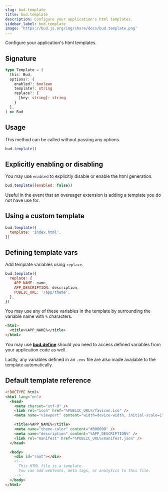 ```yaml
---
slug: bud.template
title: bud.template
description: Configure your application's html templates.
sidebar_label: bud.template
image: 'https://bud.js.org/img/share/docs/bud.template.png'
---
```


Configure your application's html templates.

## Signature

```ts title='template.d.ts'
type Template = (
  this: Bud,
  options?: {
    enabled?: boolean
    template?: string
    replace?: {
      [key: string]: string
    }
  },
) => Bud
```

## Usage

This method can be called without passing any options.

```js title='bud.config.js'
bud.template()
```

## Explicitly enabling or disabling

You may use `enabled` to explicitly disable or enable the html generation.

```js title='bud.config.js'
bud.template({enabled: false})
```

Useful in the event that an overeager extension is adding a template you do not have use for.

## Using a custom template

```js title='bud.config.js'
bud.template({
  template: 'index.html',
})
```

## Defining template vars

Add template variables using `replace`.

```js {2-6} title='bud.config.js'
bud.template({
  replace: {
    APP_NAME: name,
    APP_DESCRIPTION: description,
    PUBLIC_URL: '/app/theme',
  },
})
```

You may use any of these variables in the template by surrounding the variable name with `%` characters.

```html {2} title='public/index.html'
<html>
  <title>%APP_NAME%</title>
</html>
```

You may use [**bud.define**](/docs/bud.define) should you need to access defined variables from your application code as well.

Lastly, any variables defined in an `.env` file are also made available to the template automatically.

## Default template reference

```html
<!DOCTYPE html>
<html lang="en">
  <head>
    <meta charset="utf-8" />
    <link rel="icon" href="%PUBLIC_URL%/favicon.ico" />
    <meta name="viewport" content="width=device-width, initial-scale=1" />

    <title>%APP_NAME%</title>
    <meta name="theme-color" content="#000000" />
    <meta name="description" content="%APP_DESCRIPTION%" />
    <link rel="manifest" href="%PUBLIC_URL%/manifest.json" />
  </head>

  <body>
    <div id="root"></div>
    <!--
      This HTML file is a template.
      You can add webfonts, meta tags, or analytics to this file.
    -->
  </body>
</html>
```

